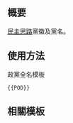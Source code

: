 {{NoteTA/MediaWiki}}{{Documentation subpage}}<!-- 在本行下編輯模板說明 -->

== 概要 ==
[[民主思路]]黨徽及黨名。

== 使用方法 ==
;政黨全名模板
 <pre>{{POD}}</pre>
<!--
;政黨簡稱模板
 <pre>{{NCF/short}}</pre>
-->

== 相關模板 ==
{{香港政黨模板}}